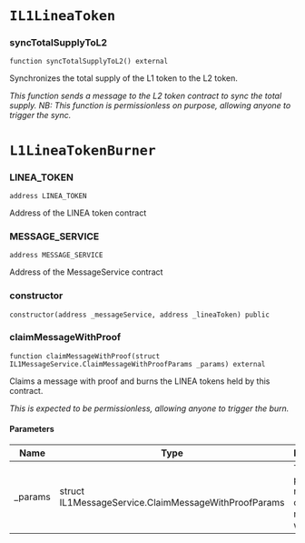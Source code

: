 # `IL1LineaToken`

### syncTotalSupplyToL2

```solidity
function syncTotalSupplyToL2() external
```

Synchronizes the total supply of the L1 token to the L2 token.

_This function sends a message to the L2 token contract to sync the total supply.
NB: This function is permissionless on purpose, allowing anyone to trigger the sync._

# `L1LineaTokenBurner`

### LINEA_TOKEN

```solidity
address LINEA_TOKEN
```

Address of the LINEA token contract

### MESSAGE_SERVICE

```solidity
address MESSAGE_SERVICE
```

Address of the MessageService contract

### constructor

```solidity
constructor(address _messageService, address _lineaToken) public
```

### claimMessageWithProof

```solidity
function claimMessageWithProof(struct IL1MessageService.ClaimMessageWithProofParams _params) external
```

Claims a message with proof and burns the LINEA tokens held by this contract.

_This is expected to be permissionless, allowing anyone to trigger the burn._

#### Parameters

| Name | Type | Description |
| ---- | ---- | ----------- |
| _params | struct IL1MessageService.ClaimMessageWithProofParams | The parameters required to claim the message with proof. |

